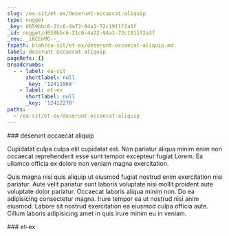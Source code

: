 ```yaml
---
slug: /ea-sit/et-ex/deserunt-occaecat-aliquip
type: nugget
_key: d659bbc6-21c6-4a72-94a1-72c1911f2a3f
_id: nugget/d659bbc6-21c6-4a72-94a1-72c1911f2a3f
_rev: _iKCEnMG--_
fspath: blah/ea-sit/et-ex/deserunt-occaecat-aliquip.md
label: deserunt occaecat aliquip
pageRefs: {}
breadcrumbs:
  - - label: ea-sit
      shortlabel: null
      _key: '12411968'
    - label: et-ex
      shortlabel: null
      _key: '12412270'
paths:
  - /ea-sit/et-ex/deserunt-occaecat-aliquip
---
```


<NuggetArea>
<Nugget slug="/ea-sit/et-ex/deserunt-occaecat-aliquip" type="nugget" _key="d659bbc6-21c6-4a72-94a1-72c1911f2a3f" _id="nugget/d659bbc6-21c6-4a72-94a1-72c1911f2a3f" _rev="_iKCEnMG--_" fspath="blah/ea-sit/et-ex/deserunt-occaecat-aliquip.md" label="deserunt occaecat aliquip" paths="/ea-sit/et-ex/deserunt-occaecat-aliquip">
<NuggetBody>
### deserunt occaecat aliquip

Cupidatat culpa culpa elit cupidatat est. Non pariatur aliqua minim enim non occaecat reprehenderit esse sunt tempor excepteur fugiat Lorem. Ea ullamco officia ex dolore non veniam magna exercitation.

Quis magna nisi quis aliquip ut eiusmod fugiat nostrud enim exercitation nisi pariatur. Aute velit pariatur sunt laboris voluptate nisi mollit proident aute voluptate dolor pariatur. Occaecat laboris aliqua minim non. Do ea adipisicing consectetur magna. Irure tempor ea ut nostrud nisi anim eiusmod. Labore sit nostrud exercitation ea eiusmod culpa officia aute. Cillum laboris adipisicing amet in quis irure minim eu in veniam.

</NuggetBody>
<Breadcrumbs>
<Crumbs>
<Crumb _key="12411968" label="ea-sit" /><Crumb _key="12412270" label="et-ex" />
</Crumbs>
</Breadcrumbs>
</Nugget>

<NuggetsInbound>
</NuggetsInbound>
<NuggetsOutbound>
</NuggetsOutbound>
</NuggetArea>
<PassagesInbound>
<Passage direction="inbound" type="passage" _key="12412270" _id="passage/12412270" _rev="_iKCEnL6---" label="et-ex" passage="et-ex" fspath="blah/ea-sit/et-ex" paths="/ea-sit/et-ex" slug="/ea-sit/et-ex">
<NuggetBody>
### et-ex

</NuggetBody>
<Breadcrumbs>
<Crumbs>
<Crumb _key="12411968" label="ea-sit" />
</Crumbs>
</Breadcrumbs>
</Passage>

</PassagesInbound>
<PassagesOutbound>
</PassagesOutbound>